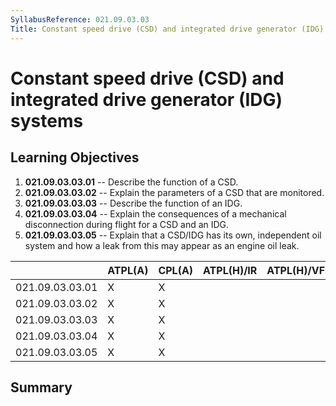 ```yaml
---
SyllabusReference: 021.09.03.03
Title: Constant speed drive (CSD) and integrated drive generator (IDG) systems
---
```


# Constant speed drive (CSD) and integrated drive generator (IDG) systems

## Learning Objectives

1.  **021.09.03.03.01** -- Describe the function of a CSD.
2.  **021.09.03.03.02** -- Explain the parameters of a CSD that are monitored.
3.  **021.09.03.03.03** -- Describe the function of an IDG.
4.  **021.09.03.03.04** -- Explain the consequences of a mechanical
    disconnection during flight for a CSD and an IDG.
5.  **021.09.03.03.05** -- Explain that a CSD/IDG has its own, independent oil
    system and how a leak from this may appear as an engine oil leak.

|                 | ATPL(A) | CPL(A) | ATPL(H)/IR | ATPL(H)/VFR | CPL(H) | IR  | CBIR(A) |
| --------------- | ------- | ------ | ---------- | ----------- | ------ | --- | ------- |
| 021.09.03.03.01 | X       | X      |            |             |        |     |         |
| 021.09.03.03.02 | X       | X      |            |             |        |     |         |
| 021.09.03.03.03 | X       | X      |            |             |        |     |         |
| 021.09.03.03.04 | X       | X      |            |             |        |     |         |
| 021.09.03.03.05 | X       | X      |            |             |        |     |         |

## Summary
